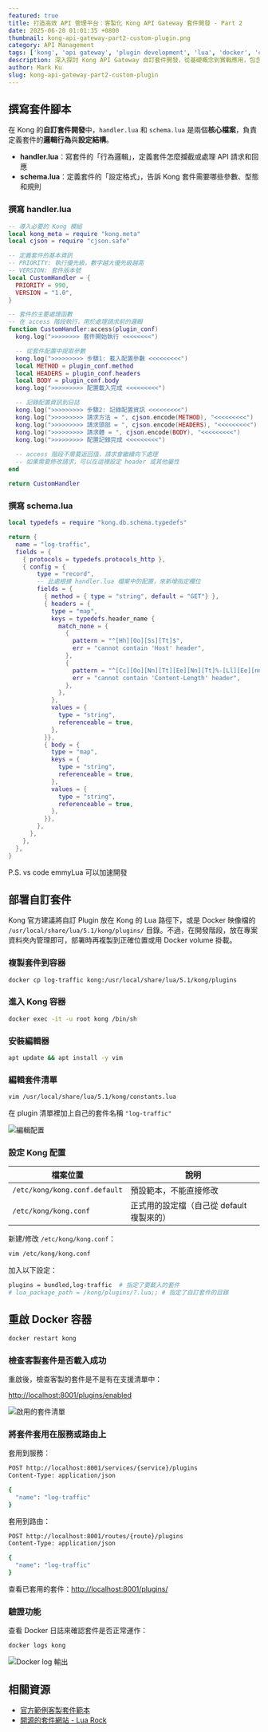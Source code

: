 ```yaml
---
featured: true
title: 打造高效 API 管理平台：客製化 Kong API Gateway 套件開發 - Part 2
date: 2025-06-20 01:01:35 +0800
thumbnail: kong-api-gateway-part2-custom-plugin.png
category: API Management
tags: ['kong', 'api gateway', 'plugin development', 'lua', 'docker', 'custom plugin']
description: 深入探討 Kong API Gateway 自訂套件開發，從基礎概念到實戰應用，包含 handler.lua 和 schema.lua 的完整開發流程，以及套件部署與測試的最佳實踐。
author: Mark Ku
slug: kong-api-gateway-part2-custom-plugin
---
```


## 撰寫套件腳本

在 Kong 的**自訂套件開發**中，`handler.lua` 和 `schema.lua` 是兩個**核心檔案**，負責定義套件的**邏輯行為**與**設定結構**。

- **handler.lua**：寫套件的「行為邏輯」，定義套件怎麼攔截或處理 API 請求和回應
- **schema.lua**：定義套件的「設定格式」，告訴 Kong 套件需要哪些參數、型態和規則

### 撰寫 handler.lua

```lua
-- 導入必要的 Kong 模組
local kong_meta = require "kong.meta"
local cjson = require "cjson.safe"

-- 定義套件的基本資訊
-- PRIORITY: 執行優先級，數字越大優先級越高
-- VERSION: 套件版本號
local CustomHandler = {
  PRIORITY = 990,
  VERSION = "1.0",
}

-- 套件的主要處理函數
-- 在 access 階段執行，用於處理請求前的邏輯
function CustomHandler:access(plugin_conf)
  kong.log(">>>>>>>> 套件開始執行 <<<<<<<<")

  -- 從套件配置中提取參數
  kong.log(">>>>>>>>> 步驟1: 載入配置參數 <<<<<<<<<")
  local METHOD = plugin_conf.method
  local HEADERS = plugin_conf.headers
  local BODY = plugin_conf.body
  kong.log(">>>>>>>>> 配置載入完成 <<<<<<<<<")

  -- 記錄配置資訊到日誌
  kong.log(">>>>>>>>> 步驟2: 記錄配置資訊 <<<<<<<<<")
  kong.log(">>>>>>>>> 請求方法 = ", cjson.encode(METHOD), "<<<<<<<<<")
  kong.log(">>>>>>>>> 請求頭部 = ", cjson.encode(HEADERS), "<<<<<<<<<")
  kong.log(">>>>>>>>> 請求體 = ", cjson.encode(BODY), "<<<<<<<<<")
  kong.log(">>>>>>>>> 配置記錄完成 <<<<<<<<<")
  
  -- access 階段不需要返回值，請求會繼續向下處理
  -- 如果需要修改請求，可以在這裡設定 header 或其他屬性
end

return CustomHandler
```

### 撰寫 schema.lua

```lua
local typedefs = require "kong.db.schema.typedefs"

return {
  name = "log-traffic",
  fields = {
    { protocols = typedefs.protocols_http },
    { config = {
        type = "record",
        -- 此處根據 handler.lua 檔案中的配置，來新增指定欄位
        fields = {
          { method = { type = "string", default = "GET"} },
          { headers = {
            type = "map",
            keys = typedefs.header_name {
              match_none = {
                {
                  pattern = "^[Hh][Oo][Ss][Tt]$",
                  err = "cannot contain 'Host' header",
                },
                {
                  pattern = "^[Cc][Oo][Nn][Tt][Ee][Nn][Tt]%-[Ll][Ee][nn][Gg][Tt][Hh]$",
                  err = "cannot contain 'Content-Length' header",
                },
              },
            },
            values = {
              type = "string",
              referenceable = true,
            },
          }},
          { body = {
            type = "map",
            keys = {
              type = "string",
              referenceable = true,
            },
            values = {
              type = "string",
              referenceable = true,
            },
          }},
        },
      },
    },
  },
}
```
P.S. vs code emmyLua 可以加速開發

## 部署自訂套件

Kong 官方建議將自訂 Plugin 放在 Kong 的 Lua 路徑下，或是 Docker 映像檔的 `/usr/local/share/lua/5.1/kong/plugins/` 目錄。不過，在開發階段，放在專案資料夾內管理即可，部署時再複製到正確位置或用 Docker volume 掛載。

### 複製套件到容器

```bash
docker cp log-traffic kong:/usr/local/share/lua/5.1/kong/plugins
```

### 進入 Kong 容器

```bash
docker exec -it -u root kong /bin/sh
```

### 安裝編輯器

```bash
apt update && apt install -y vim
```

### 編輯套件清單

```bash
vim /usr/local/share/lua/5.1/kong/constants.lua
```

在 plugin 清單裡加上自己的套件名稱 `"log-traffic"`

![編輯配置](edit-config.png)

### 設定 Kong 配置

| 檔案位置 | 說明 |
|---------|------|
| `/etc/kong/kong.conf.default` | 預設範本，不能直接修改 |
| `/etc/kong/kong.conf` | 正式用的設定檔（自己從 default 複製來的） |

新建/修改 `/etc/kong/kong.conf`：

```bash
vim /etc/kong/kong.conf
```

加入以下設定：

```bash
plugins = bundled,log-traffic  # 指定了要載入的套件 
# lua_package_path = /kong/plugins/?.lua;; # 指定了自訂套件的目錄
```

## 重啟 Docker 容器

```bash
docker restart kong
```

### 檢查客製套件是否載入成功

重啟後，檢查客製的套件是不是有在支援清單中：

<http://localhost:8001/plugins/enabled>

![啟用的套件清單](edit-config.png)

### 將套件套用在服務或路由上

套用到服務：

```bash
POST http://localhost:8001/services/{service}/plugins
Content-Type: application/json

{
  "name": "log-traffic"
}
```

套用到路由：

```bash
POST http://localhost:8001/routes/{route}/plugins
Content-Type: application/json

{
  "name": "log-traffic"
}
```

查看已套用的套件：<http://localhost:8001/plugins/>

### 驗證功能

查看 Docker 日誌來確認套件是否正常運作：

```bash
docker logs kong
```

![Docker log 輸出](docker-logs.png)

## 相關資源
* [官方範例客製套件範本](https://github.com/Kong/kong-plugin.git)
* [開源的套件網站 - Lua Rock](https://luarocks.org/)
